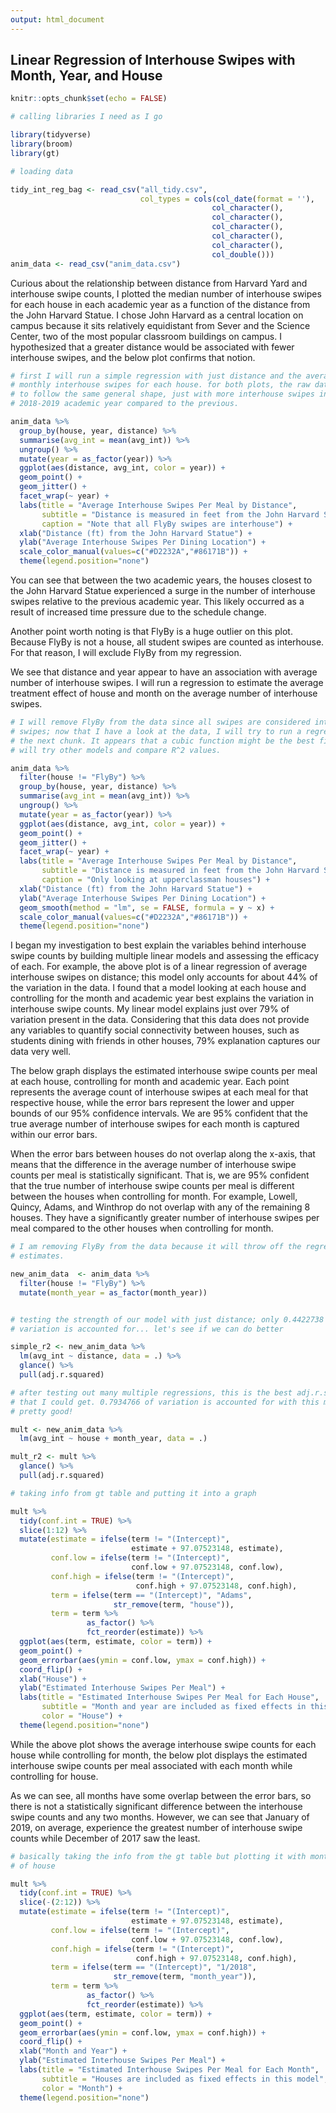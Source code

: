 ```yaml
---
output: html_document
---
```


## Linear Regression of Interhouse Swipes with Month, Year, and House

```r
knitr::opts_chunk$set(echo = FALSE)

# calling libraries I need as I go

library(tidyverse)
library(broom)
library(gt)

# loading data

tidy_int_reg_bag <- read_csv("all_tidy.csv",
                             col_types = cols(col_date(format = ''),
                                             col_character(),
                                             col_character(),
                                             col_character(),
                                             col_character(),
                                             col_character(),
                                             col_double()))
anim_data <- read_csv("anim_data.csv")

```

Curious about the relationship between distance from Harvard Yard and interhouse swipe counts, I plotted the median number of interhouse swipes for each house in each academic year as a function of the distance from the John Harvard Statue. I chose John Harvard as a central location on campus because it sits relatively equidistant from Sever and the Science Center, two of the most popular classroom buildings on campus. I hypothesized that a greater distance would be associated with fewer interhouse swipes, and the below plot confirms that notion.

```r

# first I will run a simple regression with just distance and the average
# monthly interhouse swipes for each house. for both plots, the raw data appears
# to follow the same general shape, just with more interhouse swipes in the
# 2018-2019 academic year compared to the previous.

anim_data %>% 
  group_by(house, year, distance) %>% 
  summarise(avg_int = mean(avg_int)) %>% 
  ungroup() %>% 
  mutate(year = as_factor(year)) %>% 
  ggplot(aes(distance, avg_int, color = year)) +
  geom_point() +
  geom_jitter() +
  facet_wrap(~ year) +
  labs(title = "Average Interhouse Swipes Per Meal by Distance",
       subtitle = "Distance is measured in feet from the John Harvard Statue",
       caption = "Note that all FlyBy swipes are interhouse") +
  xlab("Distance (ft) from the John Harvard Statue") +
  ylab("Average Interhouse Swipes Per Dining Location") + 
  scale_color_manual(values=c("#D2232A","#86171B")) + 
  theme(legend.position="none")

```

You can see that between the two academic years, the houses closest to the John Harvard Statue experienced a surge in the number of interhouse swipes relative to the previous academic year. This likely occurred as a result of increased time pressure due to the schedule change. 

Another point worth noting is that FlyBy is a huge outlier on this plot. Because FlyBy is not a house, all student swipes are counted as interhouse. For that reason, I will exclude FlyBy from my regression.

We see that distance and year appear to have an association with average number of interhouse swipes. I will run a regression to estimate the average treatment effect of house and month on the average number of interhouse swipes.

```r

# I will remove FlyBy from the data since all swipes are considered interhouse
# swipes; now that I have a look at the data, I will try to run a regression in
# the next chunk. It appears that a cubic function might be the best fit, but I
# will try other models and compare R^2 values.

anim_data %>% 
  filter(house != "FlyBy") %>% 
  group_by(house, year, distance) %>% 
  summarise(avg_int = mean(avg_int)) %>% 
  ungroup() %>% 
  mutate(year = as_factor(year)) %>% 
  ggplot(aes(distance, avg_int, color = year)) +
  geom_point() +
  geom_jitter() +
  facet_wrap(~ year) +
  labs(title = "Average Interhouse Swipes Per Meal by Distance",
       subtitle = "Distance is measured in feet from the John Harvard Statue",
       caption = "Only looking at upperclassman houses") +
  xlab("Distance (ft) from the John Harvard Statue") +
  ylab("Average Interhouse Swipes Per Dining Location") +
  geom_smooth(method = "lm", se = FALSE, formula = y ~ x) + 
  scale_color_manual(values=c("#D2232A","#86171B")) + 
  theme(legend.position="none")

```

I began my investigation to best explain the variables behind interhouse swipe counts by building multiple linear models and assessing the efficacy of each. For example, the above plot is of a linear regression of average interhouse swipes on distance; this model only accounts for about 44% of the variation in the data. I found that a model looking at each house and controlling for the month and academic year best explains the variation in interhouse swipe counts. My linear model explains just over 79% of variation present in the data. Considering that this data does not provide any variables to quantify social connectivity between houses, such as students dining with friends in other houses, 79% explanation captures our data very well.

The below graph displays the estimated interhouse swipe counts per meal at each house, controlling for month and academic year. Each point represents the average count of interhouse swipes at each meal for that respective house, while the error bars represent the lower and upper bounds of our 95% confidence intervals. We are 95% confident that the true average number of interhouse swipes for each month is captured within our error bars.

When the error bars between houses do not overlap along the x-axis, that means that the difference in the average number of interhouse swipe counts per meal is statistically significant. That is, we are 95% confident that the true number of interhouse swipe counts per meal is different between the houses when controlling for month. For example, Lowell, Quincy, Adams, and Winthrop do not overlap with any of the remaining 8 houses. They have a significantly greater number of interhouse swipes per meal compared to the other houses when controlling for month.


```r

# I am removing FlyBy from the data because it will throw off the regression
# estimates.

new_anim_data  <- anim_data %>% 
  filter(house != "FlyBy") %>% 
  mutate(month_year = as_factor(month_year))


# testing the strength of our model with just distance; only 0.4422738 of
# variation is accounted for... let's see if we can do better

simple_r2 <- new_anim_data %>% 
  lm(avg_int ~ distance, data = .) %>% 
  glance() %>% 
  pull(adj.r.squared)

# after testing out many multiple regressions, this is the best adj.r.squared
# that I could get. 0.7934766 of variation is accounted for with this model.
# pretty good!

mult <- new_anim_data %>% 
  lm(avg_int ~ house + month_year, data = .)

mult_r2 <- mult %>% 
  glance() %>% 
  pull(adj.r.squared)

```

```r

# taking info from gt table and putting it into a graph

mult %>% 
  tidy(conf.int = TRUE) %>% 
  slice(1:12) %>% 
  mutate(estimate = ifelse(term != "(Intercept)", 
                           estimate + 97.07523148, estimate),
         conf.low = ifelse(term != "(Intercept)",
                           conf.low + 97.07523148, conf.low),
         conf.high = ifelse(term != "(Intercept)",
                            conf.high + 97.07523148, conf.high),
         term = ifelse(term == "(Intercept)", "Adams",
                       str_remove(term, "house")),
         term = term %>% 
                 as_factor() %>% 
                 fct_reorder(estimate)) %>% 
  ggplot(aes(term, estimate, color = term)) +
  geom_point() +
  geom_errorbar(aes(ymin = conf.low, ymax = conf.high)) +
  coord_flip() +
  xlab("House") +
  ylab("Estimated Interhouse Swipes Per Meal") +
  labs(title = "Estimated Interhouse Swipes Per Meal for Each House",
       subtitle = "Month and year are included as fixed effects in this model",
       color = "House") +
  theme(legend.position="none")

```

While the above plot shows the average interhouse swipe counts for each house while controlling for month, the below plot displays the estimated interhouse swipe counts per meal associated with each month while controlling for house.

As we can see, all months have some overlap between the error bars, so there is not a statistically significant difference between the interhouse swipe counts and any two months. However, we can see that January of 2019, on average, experience the greatest number of interhouse swipe counts while December of 2017 saw the least.

```r

# basically taking the info from the gt table but plotting it with month instead
# of house

mult %>% 
  tidy(conf.int = TRUE) %>% 
  slice(-(2:12)) %>% 
  mutate(estimate = ifelse(term != "(Intercept)", 
                           estimate + 97.07523148, estimate),
         conf.low = ifelse(term != "(Intercept)",
                           conf.low + 97.07523148, conf.low),
         conf.high = ifelse(term != "(Intercept)",
                            conf.high + 97.07523148, conf.high),
         term = ifelse(term == "(Intercept)", "1/2018",
                       str_remove(term, "month_year")),
         term = term %>% 
                 as_factor() %>% 
                 fct_reorder(estimate)) %>% 
  ggplot(aes(term, estimate, color = term)) +
  geom_point() +
  geom_errorbar(aes(ymin = conf.low, ymax = conf.high)) +
  coord_flip() +
  xlab("Month and Year") +
  ylab("Estimated Interhouse Swipes Per Meal") +
  labs(title = "Estimated Interhouse Swipes Per Meal for Each Month",
       subtitle = "Houses are included as fixed effects in this model",
       color = "Month") +
  theme(legend.position="none")
  


```

